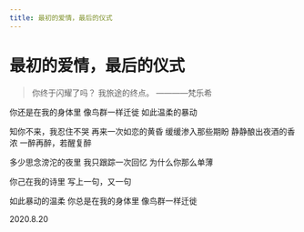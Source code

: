 ```yaml
---
title: 最初的爱情，最后的仪式
---
```


<div style={{ textAlign: "center" }}>

# 最初的爱情，最后的仪式

<div style={{ whiteSpace: "pre-line"}}>

> 你终于闪耀了吗？
> 我旅途的终点。
> ————梵乐希

你还是在我的身体里
像鸟群一样迁徙
如此温柔的暴动

知你不来，我忍住不哭
再来一次如恋的黄昏
缓缓渗入那些期盼
静静酿出夜酒的香浓
一醉再醉，若醒复醉

多少思念滂沱的夜里
我只跟踪一次回忆
为什么你那么单薄

你己在我的诗里
写上一句，又一句

如此暴动的温柔
你总是在我的身体里
像鸟群一样迁徙

2020.8.20

</div>
</div>
